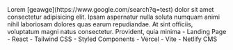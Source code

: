 <PortfolioItemWrapper>
  <Explanation>
    <Title>Erfudia</Title>
    <Description>
      Lorem [geawge](https://www.google.com/search?q=test) dolor sit amet consectetur adipisicing elit. Ipsam aspernatur nulla soluta numquam animi nihil laboriosam dolores quas earum repudiandae. At sint officiis, voluptatum magni natus consectetur. Provident, quia minima
    </Description>
    <Categories>
      - Landing Page 
    </Categories>
    <Technologies>
      - React 
      - Tailwind CSS 
      - Styled Components 
      - Vercel
      - Vite
    </Technologies>
    <APIs>
      - Netlify CMS 
    </APIs>
    <Links
      repo="https://github.com/dominggo1999/erfudia"
      live="https://erfudia.vercel.app/"
    />
  </Explanation>
  <Thumbnail
    src="erfudia"
    alt="Erfudia"
  />
</PortfolioItemWrapper>